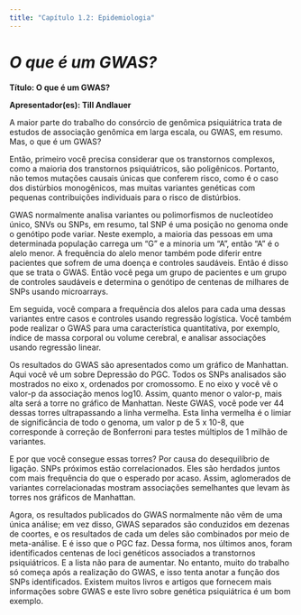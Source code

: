 ```yaml
---
title: "Capítulo 1.2: Epidemiologia"
---
```


# ***O que é um GWAS?*** {#sec-section1}

**Título: O que é um GWAS?**

**Apresentador(es): Till Andlauer**

A maior parte do trabalho do consórcio de genômica psiquiátrica trata de estudos de associação genômica em larga escala, ou GWAS, em resumo. Mas, o que é um GWAS?

Então, primeiro você precisa considerar que os transtornos complexos, como a maioria dos transtornos psiquiátricos, são poligênicos. Portanto, não temos mutações causais únicas que conferem risco, como é o caso dos distúrbios monogênicos, mas muitas variantes genéticas com pequenas contribuições individuais para o risco de distúrbios.

GWAS normalmente analisa variantes ou polimorfismos de nucleotídeo único, SNVs ou SNPs, em resumo, tal SNP é uma posição no genoma onde o genótipo pode variar. Neste exemplo, a maioria das pessoas em uma determinada população carrega um “G” e a minoria um “A”, então “A” é o alelo menor. A frequência do alelo menor também pode diferir entre pacientes que sofrem de uma doença e controles saudáveis. Então é disso que se trata o GWAS. Então você pega um grupo de pacientes e um grupo de controles saudáveis ​​e determina o genótipo de centenas de milhares de SNPs usando microarrays.

Em seguida, você compara a frequência dos alelos para cada uma dessas variantes entre casos e controles usando regressão logística. Você também pode realizar o GWAS para uma característica quantitativa, por exemplo, índice de massa corporal ou volume cerebral, e analisar associações usando regressão linear.

Os resultados do GWAS são apresentados como um gráfico de Manhattan. Aqui você vê um sobre Depressão do PGC. Todos os SNPs analisados ​​são mostrados no eixo x, ordenados por cromossomo. E no eixo y você vê o valor-p da associação menos log10. Assim, quanto menor o valor-p, mais alta será a torre no gráfico de Manhattan. Neste GWAS, você pode ver 44 dessas torres ultrapassando a linha vermelha. Esta linha vermelha é o limiar de significância de todo o genoma, um valor p de 5 x 10-8, que corresponde à correção de Bonferroni para testes múltiplos de 1 milhão de variantes.

E por que você consegue essas torres? Por causa do desequilíbrio de ligação. SNPs próximos estão correlacionados. Eles são herdados juntos com mais frequência do que o esperado por acaso. Assim, aglomerados de variantes correlacionadas mostram associações semelhantes que levam às torres nos gráficos de Manhattan.

Agora, os resultados publicados do GWAS normalmente não vêm de uma única análise; em vez disso, GWAS separados são conduzidos em dezenas de coortes, e os resultados de cada um deles são combinados por meio de meta-análise. E é isso que o PGC faz. Dessa forma, nos últimos anos, foram identificados centenas de loci genéticos associados a transtornos psiquiátricos. E a lista não para de aumentar. No entanto, muito do trabalho só começa após a realização do GWAS, e isso tenta anotar a função dos SNPs identificados. Existem muitos livros e artigos que fornecem mais informações sobre GWAS e este livro sobre genética psiquiátrica é um bom exemplo.
